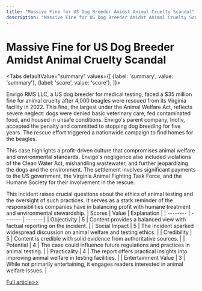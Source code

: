 ```yaml
---
title: "Massive Fine for US Dog Breeder Amidst Animal Cruelty Scandal"
description: "Massive Fine for US Dog Breeder Amidst Animal Cruelty Scandal"
---
```



# Massive Fine for US Dog Breeder Amidst Animal Cruelty Scandal


<Tabs
	defaultValue="summary"
	values={[
	{label: 'summary', value: 'summary'},
	{label: 'score', value: 'score'},
]}>
<TabItem value="summary">


Envigo RMS LLC, a US dog breeder for medical testing, faced a $35 million fine for animal cruelty after 4,000 beagles were rescued from its Virginia facility in 2022. This fine, the largest under the Animal Welfare Act, reflects severe neglect: dogs were denied basic veterinary care, fed contaminated food, and housed in unsafe conditions. Envigo's parent company, Inotiv, accepted the penalty and committed to stopping dog breeding for five years. The rescue effort triggered a nationwide campaign to find homes for the beagles.

This case highlights a profit-driven culture that compromises animal welfare and environmental standards. Envigo's negligence also included violations of the Clean Water Act, mishandling wastewater, and further jeopardizing the dogs and the environment. The settlement involves significant payments to the US government, the Virginia Animal Fighting Task Force, and the Humane Society for their involvement in the rescue.

This incident raises crucial questions about the ethics of animal testing and the oversight of such practices. It serves as a stark reminder of the responsibilities companies have in balancing profit with humane treatment and environmental stewardship.
</TabItem>
<TabItem value="score">
	| Scores     | Value   | Explanation |
	| -------- | ------- | ------- |
	| Objectivity  | 5    | Content provides a balanced view with factual reporting on the incident.    |
	| Social Impact | 5     | The incident sparked widespread discussion on animal welfare and testing ethics.    |
	| Credibility    | 5    | Content is credible with solid evidence from authoritative sources.    |
	| Potential    | 4    | The case could influence future regulations and practices in animal testing.    |
	| Practicality    | 4    | The report offers practical insights into improving animal welfare in testing facilities.    |
	| Entertainment Value    | 3    | While not primarily entertaining, it engages readers interested in animal welfare issues.    |
</TabItem>
</Tabs>

[Full article>>](https://www.bbc.com/news/articles/cyrry1jkpvvo)
